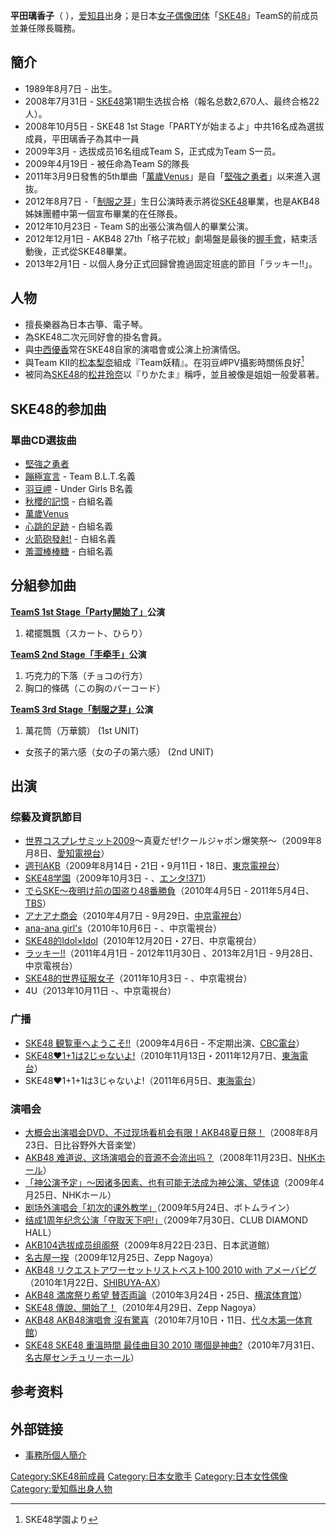 {{blpunsourced|time=2020-01-30}}
{{藝人
| 姓名 = 平田璃香子
| 類型 = 女歌手
| 圖片 = 
| 圖片尺寸 = 
| 圖片簡介 = 
| 原名 = 
| 外文名 = 
| 外文 =  
| 羅馬拼音 = Hirata Rikako
| 英文名 = 
| 暱稱 = {{lang|ja|リッキー・メアリー}}
| 其他藝名 = 
| 國籍 = {{JPN}}
| 出生日期 = {{Birth date and age|1989|8|7}}
| 出生地點 = {{JPN}}[[爱知县|爱知县]][[三好市_(愛知縣)|三好市]]
| 逝世日期 = 
| 逝世地點 = 
| 職業 = 
| 語言 = 
| 教育程度 = 
| 宗教信仰 =
| 配偶 = 
| 兒女 = 
| 父母 = 
| 音樂類型 = 
| 演奏樂器 =
| 出身地 = 
| 出道作 = 
| 出道日期 = 2008年10月5日
| 代表作 = 
| 活躍年代 = 
| 唱片公司 = 
| 經紀公司 = 
| 網站 = 
| 相關團體 = 
| 獎項 = 
| IMDb = 
}}

{{Japanese|japanese=平田 璃香子|kana = ひらた りかこ||romaji=Hirata Rikako}}
'''平田璃香子'''（{{bd|1989年|8月7日}} ），[[爱知县|爱知县]]出身；是日本[[女子偶像团体|女子偶像团体]]「[[SKE48|SKE48]]」TeamS的前成员並兼任隊長職務。

== 簡介 ==
* 1989年8月7日 - 出生。
* 2008年7月31日 - [[SKE48|SKE48]]第1期生选拔合格（報名总数2,670人、最终合格22人）。
* 2008年10月5日 - SKE48 1st Stage「PARTYが始まるよ」中共16名成為選拔成員，平田璃香子為其中一員
* 2009年3月 - 选拔成员16名组成Team S，正式成为Team S一员。
* 2009年4月19日 - 被任命為Team S的隊長
* 2011年3月9日發售的5th單曲「[[萬歲Venus|萬歲Venus]]」是自「[[堅強之勇者|堅強之勇者]]」以来進入選抜。
* 2012年8月7日 -「[[Team_S_3rd_Stage「制服之芽」|制服之芽]]」生日公演時表示將從[[SKE48|SKE48]]畢業，也是AKB48姊妹團體中第一個宣布畢業的在任隊長。
* 2012年10月23日 - Team S的出張公演為個人的畢業公演。
*2012年12月1日 - AKB48 27th「格子花紋」劇場盤是最後的[[握手會|握手會]]，結束活動後，正式從SKE48畢業。
*2013年2月1日 - 以個人身分正式回歸曾擔過固定班底的節目「ラッキー!!」。

== 人物 ==
*擅長樂器為日本古箏、電子琴。
* 為SKE48二次元同好會的掛名會員。
* 與[[中西優香|中西優香]]常在SKE48自家的演唱會或公演上扮演情侶。
* 與Team KII的[[松本梨奈|松本梨奈]]組成『Team妖精』。在羽豆岬PV攝影時關係良好<ref>SKE48学園より</ref>
* 被同為[[SKE48|SKE48]]的[[松井玲奈|松井玲奈]]以『りかたま』稱呼，並且被像是姐姐一般愛慕著。

== SKE48的参加曲 ==
=== 單曲CD選抜曲 ===
* [[堅強之勇者|堅強之勇者]]
* [[藍天下的單相思#蹦極宣言|蹦極宣言]] - Team B.L.T.名義
* [[抱歉、SUMMER#羽豆岬|羽豆岬]] - Under Girls B名義
* [[1!2!3!4!_請多關照!#秋櫻的記憶|秋櫻的記憶]] - 白組名義
* [[萬歲Venus|萬歲Venus]]
* [[翡翠色的沙灘裙#心跳的足跡|心跳的足跡]] - 白組名義
* [[愛就OK#火箭砲發射!|火箭砲發射!]] - 白組名義
* [[單戀Finally#羞澀棒棒糖|羞澀棒棒糖]] - 白組名義

== 分組參加曲 ==
''' [[TeamA_1st_Stage「PARTY开始了」#SKE48_teamS_1st_Stage「Party開始了」公演|TeamS 1st Stage「Party開始了」]]公演'''
# 裙擺飄飄（スカート、ひらり）

''' [[TeamS_2nd_Stage「手牵手」|TeamS 2nd Stage「手牵手」]]公演'''
# 巧克力的下落（チョコの行方）
# 胸口的條碼（この胸のバーコード）

''' [[TeamS_3rd_Stage「制服之芽」|TeamS 3rd Stage「制服之芽」]]公演'''
# 萬花筒（万華鏡） (1st UNIT)
* 女孩子的第六感（女の子の第六感） (2nd UNIT)

== 出演 ==
===综藝及資訊節目===
* [[世界コスプレサミット|世界コスプレサミット2009]]〜真夏だぜ!クールジャポン爆笑祭〜（2009年8月8日、[[愛知電視台|愛知電視台]]）
* [[週刊AKB|週刊AKB]]（2009年8月14日・21日・9月11日・18日、[[東京電視台|東京電視台]]）
* [[SKE48学園|SKE48学園]]（2009年10月3日 - 、[[エンタ!371|エンタ!371]]）
* [[でらSKE|でらSKE〜夜明け前の国盗り48番勝負]]（2010年4月5日 - 2011年5月4日、[[TBS電視台|TBS]]）
* [[アナアナ商会|アナアナ商会]]（2010年4月7日 - 9月29日、[[中京電視台|中京電視台]]）
* [[ana-ana_girl's|ana-ana girl's]]（2010年10月6日 - 、中京電視台）
* [[SKE48的Idol×Idol|SKE48的Idol×Idol]]（2010年12月20日・27日、中京電視台）
* [[ラッキー!!|ラッキー!!]]（2011年4月1日 - 2012年11月30日 、2013年2月1日 - 9月28日、中京電視台）
* [[SKE48的世界征服女子|SKE48的世界征服女子]]（2011年10月3日 - 、中京電視台）
* 4U（2013年10月11日 -、中京電視台）

=== 广播 ===
* [[SKE48_観覧車へようこそ!!|SKE48 観覧車へようこそ!!]]（2009年4月6日 - 不定期出演、[[CBC電台|CBC電台]]）
* [[SKE48_1+1は2じゃないよ!|SKE48♥1+1は2じゃないよ!]]（2010年11月13日・2011年12月7日、[[東海電台|東海電台]]）
* SKE48♥1+1+1は3じゃないよ!（2011年6月5日、[[東海電台|東海電台]]）

=== 演唱会 ===
* [[大概会出演唱会DVD、不过现场看机会有限！AKB48夏日祭！|大概会出演唱会DVD、不过现场看机会有限！AKB48夏日祭！]]（2008年8月23日、日比谷野外大音楽堂）
* [[AKB48_难道说、这场演唱会的音源不会流出吗？|AKB48 难道说、这场演唱会的音源不会流出吗？]]（2008年11月23日、[[NHKホール|NHKホール]]）
* [[「神公演予定」～因诸多因素、也有可能无法成为神公演、望体谅|「神公演予定」～因诸多因素、也有可能无法成为神公演、望体谅]]（2009年4月25日、NHKホール）
* [[剧场外演唱会「初次的课外教学」|剧场外演唱会「初次的课外教学」]]（2009年5月24日、ボトムライン）
* [[结成1周年纪念公演「夺取天下吧!」|结成1周年纪念公演「夺取天下吧!」]]（2009年7月30日、CLUB DIAMOND HALL）
* [[AKB48全国巡演_(2009年)|AKB104选拔成员组阁祭]]（2009年8月22日·23日、日本武道館）
* [[名古屋一揆|名古屋一揆]]（2009年12月25日、Zepp Nagoya）
* [[AKB48_リクエストアワーセットリストベスト100_2010_with_アメーバピグ|AKB48 リクエストアワーセットリストベスト100 2010 with アメーバピグ]]（2010年1月22日、[[SHIBUYA-AX|SHIBUYA-AX]]）
* [[AKB48_満席祭り希望_賛否両論|AKB48 満席祭り希望 賛否両論]]（2010年3月24日・25日、[[横滨体育馆|横滨体育馆]]）
* [[SKE48_傳說、開始了！|SKE48 傳說、開始了！]]（2010年4月29日、Zepp Nagoya）
* [[AKB48_AKB48演唱會_沒有驚喜|AKB48 AKB48演唱會 沒有驚喜]]（2010年7月10日・11日、[[国立代代木競技場#第一体育館|代々木第一体育館]]）
* [[SKE48_SKE48_重溫時間_最佳曲目30_2010_哪個是神曲?|SKE48 SKE48 重溫時間 最佳曲目30 2010 哪個是神曲?]]（2010年7月31日、[[名古屋国際会議場|名古屋センチュリーホール]]）

==参考资料==
{{Reflist}}

== 外部链接==
* [https://web.archive.org/web/20130618110542/http://joinus-ent.co.jp/musician/hirata/ 事務所個人簡介]

{{SKE48}}

{{DEFAULTSORT:Hirata Rikako}}
[[Category:SKE48前成員|Category:SKE48前成員]]
[[Category:日本女歌手|Category:日本女歌手]]
[[Category:日本女性偶像|Category:日本女性偶像]]
[[Category:愛知縣出身人物|Category:愛知縣出身人物]]